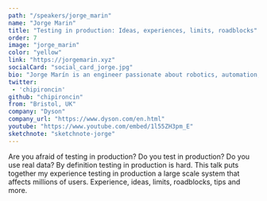 ```yaml
---
path: "/speakers/jorge_marin"
name: "Jorge Marin"
title: "Testing in production: Ideas, experiences, limits, roadblocks"
order: 7
image: "jorge_marin"
color: "yellow"
link: "https://jorgemarin.xyz"
socialCard: "social_card_jorge.jpg"
bio: "Jorge Marín is an engineer passionate about robotics, automation, statistics and mountains. With a degree on Telecommunications Engineering he tried to help drones to navigate indoors where GPS position is not available or inaccurate. Got dragged to `the cloud` afterwards and has been working since then automating the hell of anything he touches. Currently he is taking over Dyson's testing strategy for cloud services."
twitter:
 - 'chipironcin'
github: "chipironcin"
from: "Bristol, UK"
company: "Dyson"
company_url: "https://www.dyson.com/en.html"
youtube: "https://www.youtube.com/embed/1l55ZH3pm_E"
sketchnote: "sketchnote-jorge"
---
```


Are you afraid of testing in production? Do you test in production? Do you use real data?
By definition testing in production is hard. This talk puts together my experience testing
in production a large scale system that affects millions of users. Experience, ideas, limits,
roadblocks, tips and more.